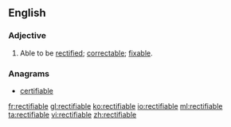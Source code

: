 ==English==

===Adjective===
{{en-adj}}
# Able to be [[rectify|rectified]]; [[correctable]]; [[fixable]].

===Anagrams===
* [[certifiable#English|certifiable]]

[[fr:rectifiable]]
[[gl:rectifiable]]
[[ko:rectifiable]]
[[io:rectifiable]]
[[ml:rectifiable]]
[[ta:rectifiable]]
[[vi:rectifiable]]
[[zh:rectifiable]]